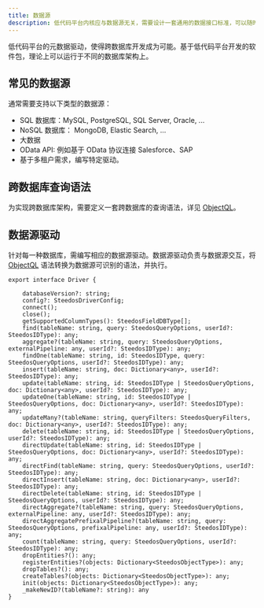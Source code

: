 ```yaml
---
title: 数据源
description: 低代码平台内核应与数据源无关，需要设计一套通用的数据接口标准，可以随时接入新的数据源。
---
```


低代码平台的元数据驱动，使得跨数据库开发成为可能。基于低代码平台开发的软件包，理论上可以运行于不同的数据库架构上。

## 常见的数据源

通常需要支持以下类型的数据源：

- SQL 数据库：MySQL, PostgreSQL, SQL Server, Oracle, ...
- NoSQL 数据库： MongoDB, Elastic Search, ...
- 大数据
- OData API: 例如基于 OData 协议连接 Salesforce、SAP
- 基于多租户需求，编写特定驱动。

## 跨数据库查询语法

为实现跨数据库架构，需要定义一套跨数据库的查询语法，详见 [ObjectQL](./objectql)。

## 数据源驱动

针对每一种数据库，需编写相应的数据源驱动。数据源驱动负责与数据源交互，将 [ObjectQL](./objectql) 语法转换为数据源可识别的语法，并执行。

```
export interface Driver {

    databaseVersion?: string;
    config?: SteedosDriverConfig;
    connect();
    close();
    getSupportedColumnTypes(): SteedosFieldDBType[];
    find(tableName: string, query: SteedosQueryOptions, userId?: SteedosIDType): any;
    aggregate?(tableName: string, query: SteedosQueryOptions, externalPipeline: any, userId?: SteedosIDType): any;
    findOne(tableName: string, id: SteedosIDType, query: SteedosQueryOptions, userId?: SteedosIDType): any;
    insert(tableName: string, doc: Dictionary<any>, userId?: SteedosIDType): any;
    update(tableName: string, id: SteedosIDType | SteedosQueryOptions, doc: Dictionary<any>, userId?: SteedosIDType): any;
    updateOne(tableName: string, id: SteedosIDType | SteedosQueryOptions, doc: Dictionary<any>, userId?: SteedosIDType): any;
    updateMany?(tableName: string, queryFilters: SteedosQueryFilters, doc: Dictionary<any>, userId?: SteedosIDType): any;
    delete(tableName: string, id: SteedosIDType | SteedosQueryOptions, userId?: SteedosIDType): any;
    directUpdate(tableName: string, id: SteedosIDType | SteedosQueryOptions, doc: Dictionary<any>, userId?: SteedosIDType): any;
    directFind(tableName: string, query: SteedosQueryOptions, userId?: SteedosIDType): any;
    directInsert(tableName: string, doc: Dictionary<any>, userId?: SteedosIDType): any;
    directDelete(tableName: string, id: SteedosIDType | SteedosQueryOptions, userId?: SteedosIDType): any;
    directAggregate?(tableName: string, query: SteedosQueryOptions, externalPipeline: any, userId?: SteedosIDType): any;
    directAggregatePrefixalPipeline?(tableName: string, query: SteedosQueryOptions, prefixalPipeline: any, userId?: SteedosIDType): any;
    count(tableName: string, query: SteedosQueryOptions, userId?: SteedosIDType): any;
    dropEntities?(): any;
    registerEntities?(objects: Dictionary<SteedosObjectType>): any;
    dropTables?(): any;
    createTables?(objects: Dictionary<SteedosObjectType>): any;
    init(objects: Dictionary<SteedosObjectType>): any;
    _makeNewID?(tableName?: string): any
}
```
